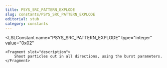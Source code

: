 ```yaml
---
title: PSYS_SRC_PATTERN_EXPLODE
slug: constants/PSYS_SRC_PATTERN_EXPLODE
editorial: stub
category: constants
---
```


<LSLConstant
	name="PSYS_SRC_PATTERN_EXPLODE"
	type="integer"
	value="0x02"
>
	<Fragment slot="description">
		Shoot particles out in all directions, using the burst parameters.
	</Fragment>
</LSLConstant>
